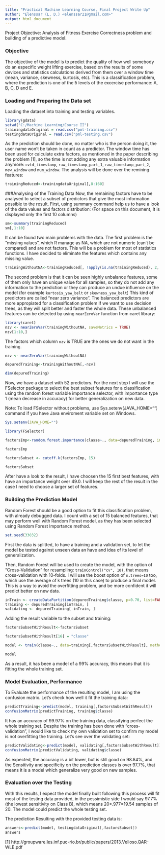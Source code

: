 ```yaml
---
title: "Practical Machine Learning Course, Final Project Write Up"
author: "Elenssar (L. D.) <elenssar21@gmail.com>"
output: html_document
---
```

Project Objective: Analysis of Fitness Exercise Correctness problem and building of a predictive model.

### Objective
The objective of the model is to predict the quality of how well somebody do an especific weight lifting exercise, based on the results of some devices and statistics calculations derived from them over a window time (mean, variance, skewness, kurtosis, etc). This is a classification problem, where the prediction is one of the 5 levels of the excercise performance: A, B, C, D and E.

### Loading and Preparing the Data set
Loading the dataset into training and testing variables.

```r
library(gdata)
setwd("C:/Machine Learning/Course II")
trainingdataOriginal = read.csv("pml-training.csv")
testingdataOriginal = read.csv("pml-testing.csv")
```

As the prediction should be done, no matter who is the person doing it, the user name won't be taken in count as a predictor.
The window time has been used for calculate extra factors, as mentioned in the paper describing the problem [1], so the time is not adding any extra valuable information anymore: `cvtd_timestamp`, `raw_timestamp_part_1`, `raw_timestamp_part_2`, `new_window` and `num_window`. The analysis will be done over the remining features:

```r
trainingReduced<-trainingdataOriginal[,8:160]
```

###Analysing of the Training Data
Now, the remaining factors have to be analysed to select a subset of predictors that give the most information possible to the result.
First, using summary command help us to have a look of the data values and factors distribution: (For space on this document, It is displayed only the first 10 columns)

```r
sm<-summary(trainingReduced)
sm[,1:10]
``` 

It can be found two main problems with the data. The first problem is the "missing values", which R manage as NA, which are not numeric (can't be compared) and are not factors. This will be a problem for most of statistics functions. I have decided to eliminate the features which contains any missing value.

```r
trainingWithoutNA<-trainingReduced[, !apply(is.na(trainingReduced), 2, any)]
```

The second problem is that it can be seen highly unbalance features, some of them only have an unique value for all samples, so they do not add any information to the prediction or they can produce an undue influence on the model (for example `kurtosis_yaw_belt` or `skewness_yaw_belt`) This kind of predictors are called "near zero variance". The balanced predictors are more appropiated for a classification problem if we want to use decision trees, as they will split better and faster the whole data. These unbalanced features can be detected by using `nearZeroVar` function from caret library:
 
```r
library(caret)
nzv <- nearZeroVar(trainingWithoutNA, saveMetrics = TRUE)
nzv[1:10,]
```

The factors which column `nzv` is TRUE are the ones we do not want in the training.

```r
nzv <- nearZeroVar(trainingWithoutNA)

depuredTraining<-trainingWithoutNA[,-nzv]

dim(depuredTraining)
```

Now, we have a dataset with 52 predictors. For the next step I will use the FSelector package to select the best subset features for a classification using the random forest variable importance selector, with importance type 1 (mean decrease in accuracy) for better generalization on new data.

Note: To load FSelector without problems, use Sys.setenv(JAVA_HOME="") command if you have Java enviroment variable set on Windows.

```r
Sys.setenv(JAVA_HOME="")

library(FSelector)

factorsImp<-random.forest.importance(classe~., data=depuredTraining, importance.type=1)

factorsImp

factorsSubset <- cutoff.k(factorsImp, 15)   

factorsSubset
```

After have a look to the result, I have choosen the 15 first best features, with have an importance weight over 49.0. I will keep the rest of the result in the case I need to choose a larger set of features.
 
### Building the Prediction Model
Random Forest should be a good option to fit this classification problem, with already debugged data. I count with a set of 15 balanced features, that may perform well with Random Forest model, as they has been selected using Random Forest Importance method. 

```r
set.seed(33832)
```

First the data is splitted, to have a training and a validation set, to let the model be tested against unseen data an have and idea of its level of generalization.

Then, Random Forest will be used to create the model, with the option of "Cross-Validation" for resampling: `trainControl("cv", 10)`, that means cross-validation with 10-folds. 
I will use the boost option of `n.trees=10` too, which use the average of k trees (10 in this case) to produce a final model. This is a way to avoid the overfitting problem, and be more confident it will predict better on new data.

```r
inTrain <- createDataPartition(depuredTraining$classe, p=0.70, list=FALSE)
training <- depuredTraining[inTrain, ]
validating <- depuredTraining[-inTrain, ]
```
Adding the result variable to the subset and training:
```r
factorsSubsetWithResult<-factorsSubset

factorsSubsetWithResult[16] = "classe"

model <- train(classe~., data=training[,factorsSubsetWithResult], method="rf",trControl=trainControl("cv", 10), n.trees=10)

model
```
As a result, it has been a model of a 99% accuracy, this means that it is fitting the whole training set.

### Model Evaluation, Performance
To Evaluate the performance of the resulting model, I am using the confusion matrix. Let's check how well it fit the training data:

```r
predictTraining<-predict(model, training[,factorsSubsetWithResult])
confusionMatrix(predictTraining, training$classe)
```
It has an accuracy of 99.97% on the training data, classifying perfect the whole training set. Despite the training has been done with "cross-validation", I would like to check my own validation set to confirm my model is not overfitting the training. Let's see over the validating set:

```r
predictValidating<-predict(model, validating[,factorsSubsetWithResult])
confusionMatrix(predictValidating, validating$classe)
```
As expected, the accuracy is a bit lower, but is still good on 98.84%, and the Sensitivity and specificity on the prediction classes is over 97.7%, that means it is a model which generalize very good on new samples.

### Evaluation over the Testing
With this results, I expect the model finally built following this process will fit most of the testing data provided, in the pessimistic side I would say 97.7% (the lowest sensitivity on Class B), which means 20*.977=19.54 samples of 20. The model could predict the whole testing set.

The prediction Resulting with the provided testing data is:

```r
answers<-predict(model, testingdataOriginal[,factorsSubset])
answers
```




[1] http://groupware.les.inf.puc-rio.br/public/papers/2013.Velloso.QAR-WLE.pdf